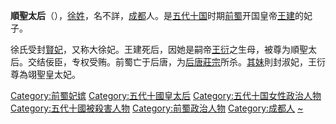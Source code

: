 '''順聖太后'''（{{Bd|9世纪|约883年|926年|}}），[[徐姓|徐姓]]，名不詳，[[成都|成都]]人。是[[五代十国|五代十国]]时期[[前蜀|前蜀]]开国皇帝[[王建_(前蜀)|王建]]的妃子。

徐氏受封[[賢妃|賢妃]]，又称大徐妃。王建死后，因她是嗣帝[[王衍_(前蜀)|王衍]]之生母，被尊为順聖太后。交结佞臣，专权受贿。前蜀亡于后唐，为[[唐庄宗|后唐莊宗]]所杀。[[花蕊夫人_(前蜀)|其妹]]則封淑妃，王衍尊為翊聖皇太妃。

{{五代十國人物小作品}}

{{十國皇后}}
[[Category:前蜀妃嫔|Category:前蜀妃嫔]]
[[Category:五代十國皇太后|Category:五代十國皇太后]]
[[Category:五代十国女性政治人物|Category:五代十国女性政治人物]]
[[Category:五代十國被殺害人物|Category:五代十國被殺害人物]]
[[Category:前蜀政治人物|Category:前蜀政治人物]]
[[Category:成都人|Category:成都人]]
[[Category:徐姓|~]]